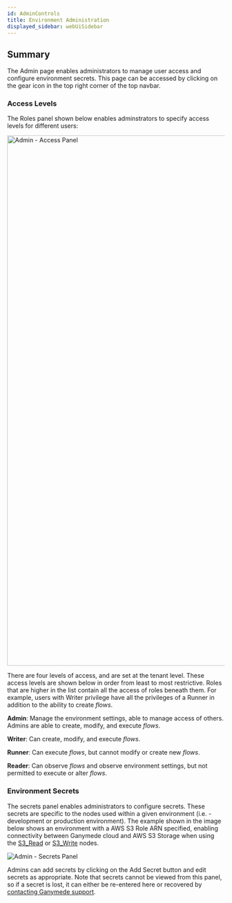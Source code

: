 ```yaml
---
id: AdminControls
title: Environment Administration
displayed_sidebar: webUiSidebar
---
```


## Summary

The Admin page enables administrators to manage user access and configure environment secrets. This page can be accessed by clicking on the gear icon in the top right corner of the top navbar.

### Access Levels

The Roles panel shown below enables adminstrators to specify access levels for different users:

<img width="1228" alt="Admin - Access Panel" src="https://user-images.githubusercontent.com/46538575/225719236-4a5681c2-e883-4acd-9302-ab2925f09eac.png"/>

There are four levels of access, and are set at the tenant level.  These access levels are shown below in order from least to most restrictive. Roles that are higher in the list contain all the access of roles beneath them.  For example, users with Writer privilege have all the privileges of a Runner in addition to the ability to create _flows_.

**Admin**:
    Manage the environment settings, able to manage access of others. Admins are able to create, modify, and execute _flows_.

**Writer**:
    Can create, modify, and execute _flows_.

**Runner**:
    Can execute _flows_, but cannot modify or create new _flows_.

**Reader**:
    Can observe _flows_ and observe environment settings, but not permitted to execute or alter _flows_.

### Environment Secrets

The secrets panel enables administrators to configure secrets.  These secrets are specific to the nodes used within a given environment (i.e. - development or production environment).
The example shown in the image below shows an environment with a AWS S3 Role ARN specified, enabling connectivity between Ganymede cloud and AWS S3 Storage when using the [S3_Read](./nodes/App/S3_Read) or [S3_Write](./nodes/App/S3_Write) nodes.

<img alt="Admin - Secrets Panel" src="https://ganymede-bio.mo.cloudinary.net/apiServer/SecretsPanel_20230405.png" />

Admins can add secrets by clicking on the Add Secret button and edit secrets as appropriate.  Note that secrets cannot be viewed from this panel, so if a secret is lost, it can either be re-entered here or recovered by [contacting Ganymede support](mailto:support@ganymede.bio).

